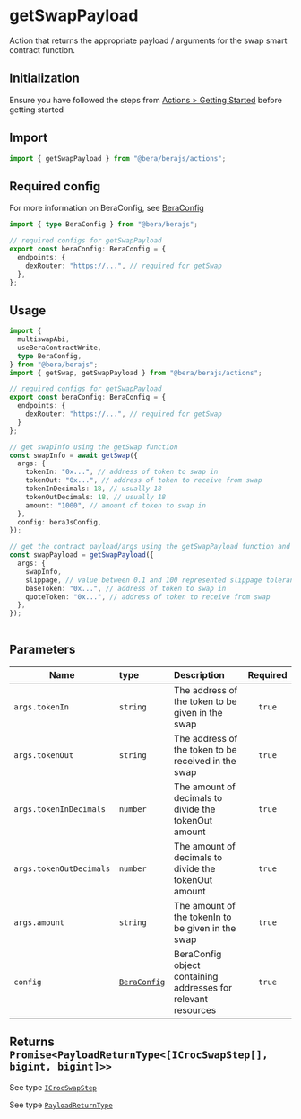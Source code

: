 # getSwapPayload

Action that returns the appropriate payload / arguments for the swap smart contract function.

## Initialization

Ensure you have followed the steps from [Actions > Getting Started](/actions/getting-started) before getting started

## Import

```ts
import { getSwapPayload } from "@bera/berajs/actions";
```

## Required config

For more information on BeraConfig, see [BeraConfig](/bera-config/)

```ts twoslash
import { type BeraConfig } from "@bera/berajs";

// required configs for getSwapPayload
export const beraConfig: BeraConfig = {
  endpoints: {
    dexRouter: "https://...", // required for getSwap
  }, 
};
```

## Usage

```ts
import {
  multiswapAbi,
  useBeraContractWrite,
  type BeraConfig,
} from "@bera/berajs";
import { getSwap, getSwapPayload } from "@bera/berajs/actions";

// required configs for getSwapPayload
export const beraConfig: BeraConfig = {
  endpoints: {
    dexRouter: "https://...", // required for getSwap
  }
};

// get swapInfo using the getSwap function
const swapInfo = await getSwap({
  args: {
    tokenIn: "0x...", // address of token to swap in
    tokenOut: "0x...", // address of token to receive from swap
    tokenInDecimals: 18, // usually 18
    tokenOutDecimals: 18, // usually 18
    amount: "1000", // amount of token to swap in
  },
  config: beraJsConfig,
});

// get the contract payload/args using the getSwapPayload function and the swapInfo object from getSwap above
const swapPayload = getSwapPayload({
  args: {
    swapInfo,
    slippage, // value between 0.1 and 100 represented slippage tolerance for this swap transaction
    baseToken: "0x...", // address of token to swap in
    quoteToken: "0x...", // address of token to receive from swap
  },
});
 
```

## Parameters

| Name                    | type                              | Description                                                   | Required |
| ----------------------- | :-------------------------------- | :------------------------------------------------------------ | :------: |
| `args.tokenIn`          | `string`                          | The address of the token to be given in the swap              |  `true`  |
| `args.tokenOut`         | `string`                          | The address of the token to be received in the swap           |  `true`  |
| `args.tokenInDecimals`  | `number`                          | The amount of decimals to divide the tokenOut amount          |  `true`  |
| `args.tokenOutDecimals` | `number`                          | The amount of decimals to divide the tokenOut amount          |  `true`  |
| `args.amount`           | `string`                          | The amount of the tokenIn to be given in the swap             |  `true`  |
| `config`                | [`BeraConfig`](/types/BeraConfig) | BeraConfig object containing addresses for relevant resources |  `true`  |

## Returns `Promise<PayloadReturnType<[ICrocSwapStep[], bigint, bigint]>>`

See type [`ICrocSwapStep`](/types/ICrocSwapStep/)

See type [`PayloadReturnType`](/types/PayloadReturnType/)
